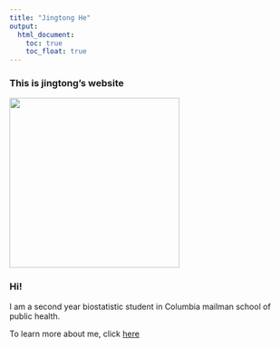 ```yaml
---
title: "Jingtong He"
output: 
  html_document:
    toc: true
    toc_float: true
---
```


### This is jingtong's website

![](Second%20senior%20brother.png){width="300px"}

### Hi!

I am a second year biostatistic student in Columbia mailman school of public health.

To learn more about me, click [here](about.html)

